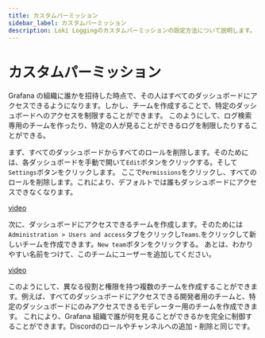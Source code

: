 ```yaml
---
title: カスタムパーミッション
sidebar_label: カスタムパーミッション
description: Loki Loggingのカスタムパーミッションの設定方法について説明します。
---
```


# カスタムパーミッション

Grafana の組織に誰かを招待した時点で、その人はすべてのダッシュボードにアクセスできるようになります。しかし、チームを作成することで、特定のダッシュボードへのアクセスを制限することができます。
このようにして、ログ検索専用のチームを作ったり、特定の人が見ることができるログを制限したりすることができる。

まず、すべてのダッシュボードからすべてのロールを削除します。そのためには、各ダッシュボードを手動で開いて`Edit`ボタンをクリックする。そして`Settings`ボタンをクリックします。
ここで`Permissions`をクリックし、すべてのロールを削除します。これにより、デフォルトでは誰もダッシュボードにアクセスできなくなります。

[video](https://media.qbox.re/video/Wp3jETbF4jDPYifuwYz9m95xT8x8hiExKbn.mp4)

次に、ダッシュボードにアクセスできるチームを作成します。そのためには`Administration > Users and access`タブをクリックし`Teams`.をクリックして新しいチームを作成できます。`New team`ボタンをクリックする。
あとは、わかりやすい名前をつけて、このチームにユーザーを追加してください。

[video](https://media.qbox.re/video/1nY5jv8r0e7X1fO1gk3JHX8n0lY2e3fXGZ.mp4)

このようにして、異なる役割と権限を持つ複数のチームを作成することができます。例えば、すべてのダッシュボードにアクセスできる開発者用のチームと、特定のダッシュボードにのみアクセスできるモデレーター用のチームを作成できます。
これにより、Grafana 組織で誰が何を見ることができるかを完全に制御することができます。Discordのロールやチャンネルへの追加・削除と同じです。
